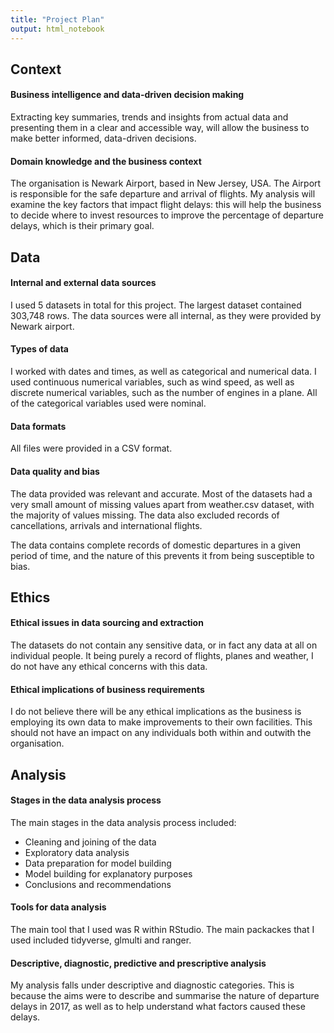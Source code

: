 ```yaml
---
title: "Project Plan"
output: html_notebook
---
```


## Context

#### Business intelligence and data-driven decision making

Extracting key summaries, trends and insights from actual data and presenting
them in a clear and accessible way, will allow the business to make better 
informed, data-driven decisions.

#### Domain knowledge and the business context

The organisation is Newark Airport, based in New Jersey, USA. The Airport is
responsible for the safe departure and arrival of flights. My analysis will
examine the key factors that impact flight delays: this will
help the business to decide where to invest resources to improve the percentage
of departure delays, which is their primary goal.

## Data

#### Internal and external data sources

I used 5 datasets in total for this project. The largest dataset contained
303,748 rows. The data sources were all internal, as they were provided by 
Newark airport. 

#### Types of data

I worked with dates and times, as well as categorical and numerical data. 
I used continuous numerical variables, such as wind speed, as well as discrete 
numerical variables, such as the number of engines in a plane.
All of the categorical variables used were nominal. 

#### Data formats

All files were provided in a CSV format. 

#### Data quality and bias

The data provided was relevant and accurate. Most of the datasets had a very
small amount of missing values apart from weather.csv dataset, with the majority
of values missing.
The data also excluded records of cancellations, arrivals and international
flights.

The data contains complete records of domestic departures in a given period of 
time, and the nature of this prevents it from being susceptible to bias.

## Ethics

#### Ethical issues in data sourcing and extraction

The datasets do not contain any sensitive data, or in fact any data at all on 
individual people. It being purely a record of flights, planes and weather, I do
not have any ethical concerns with this data. 

#### Ethical implications of business requirements

I do not believe there will be any ethical implications as the business is
employing its own data to make improvements to their own facilities. This should
not have an impact on any individuals both within and outwith the organisation.


## Analysis

#### Stages in the data analysis process

The main stages in the data analysis process included:

- Cleaning and joining of the data
- Exploratory data analysis
- Data preparation for model building
- Model building for explanatory purposes
- Conclusions and recommendations

#### Tools for data analysis

The main tool that I used was R within RStudio.
The main packackes that I used included tidyverse, glmulti and ranger.

#### Descriptive, diagnostic, predictive and prescriptive analysis

My analysis falls under descriptive and diagnostic categories. This is because
the aims were to describe and summarise the nature of departure delays in 2017, 
as well as to help understand what factors caused these delays.